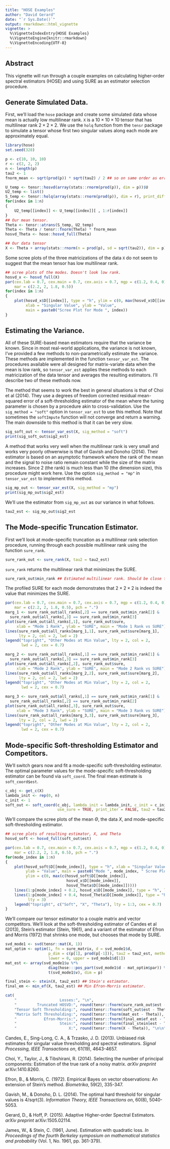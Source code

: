 ```yaml
---
title: "HOSE Examples"
author: "David Gerard"
date: "`r Sys.Date()`"
output: rmarkdown::html_vignette
vignette: >
  %\VignetteIndexEntry{HOSE Examples}
  %\VignetteEngine{knitr::rmarkdown}
  %\VignetteEncoding{UTF-8}
---
```


## Abstract
This vignette will run through a couple examples on calculating higher-order spectral estimators (HOSE)
and using SURE as an estimator selection procedure.

## Generate Simulated Data.
First, we'll load the `hose` package and create some simulated data whose mean is actually low multilinear rank. `X` is a $10 \times 10 \times 10$ tensor that has multilinear rank $2 \times 2 \times 2$. We use the `holq` function from the `tensr` package to simulate a tensor whose first two singular values along each mode are approximately equal.
```r
library(hose)
set.seed(328)

p <- c(10, 10, 10)
r <- c(2, 2, 2)
n <- length(p)
tau2 <- 1
fnorm_mean <- sqrt(prod(p)) * sqrt(tau2) / 2 ## so on same order as error

U_temp <- tensr::hosvd(array(stats::rnorm(prod(p)), dim = p))$U
U2_temp <- list()
S_temp <- tensr::holq(array(stats::rnorm(prod(p)), dim = r), print_diff = FALSE)$Z
for(index in 1:n)
{
    U2_temp[[index]] <- U_temp[[index]][ , 1:r[index]]
}
## Our mean tensor.
Theta <- tensr::atrans(S_temp, U2_temp)
Theta <- Theta / tensr::fnorm(Theta) * fnorm_mean
hosvd_Theta <- hose::hosvd_full(Theta)

## Our data tensor
X <- Theta + array(stats::rnorm(n = prod(p), sd = sqrt(tau2)), dim = p)
```

Some scree plots of the three matricizations of the data `X` do not seem to suggest that the mean tensor has low multilinear rank.
```r
## scree plots of the modes. Doesn't look low rank.
hosvd_x <- hosvd_full(X)
par(cex.lab = 0.7, cex.main = 0.7, cex.axis = 0.7, mgp = c(1.2, 0.4, 0),
    mar = c(2.2, 2, 1.8, 0.5))
for(index in 1:n)
{
    plot(hosvd_x$D[[index]], type = "h", ylim = c(0, max(hosvd_x$D[[index]])),
         xlab = "Singular Value", ylab = "Value",
         main = paste0("Scree Plot for Mode ", index))
}
```

## Estimating the Variance.
All of these SURE-based mean estimators require that the variance be known. Since in most real-world applications, the variance is not known, I've provided a few methods to non-parametrically estimate the variance. These methods are implemented in the function `tensor_var_est`. The procedures available were all designed for matrix-variate data when the mean is low rank, so `tensor_var_est` applies these methods to each matricization of the data tensor and averages the resulting estimators. I'll describe two of these methods now.

The method that seems to work the best in general situations is that of Choi et al (2014). They use a degrees of freedom corrected residual mean-squared error of a soft-thresholding estimator of the mean where the tuning parameter is chosen by a procedure akin to cross-validation. Use the `sig_method = "soft"` option in `tensor_var_est` to use this method. Note that sometimes the `softImpute` function will not converge and return a warning. The main downside to this method is that it can be very slow.
```r
sig_soft_out <- tensor_var_est(X, sig_method = "soft")
print(sig_soft_out$sig2_est)
```

A method that works very well when the multilinear rank is very small and works very poorly othwerwise is that of Gavish and Donoho (2014). Their estimator is based on an asymptotic framework where the rank of the mean and the signal to noise ratio remain constant while the size of the matrix increases. Since 2 (the rank) is much less than 10 (the dimension size), this procedure might work here. Use the option `sig_method = "mp"` in `tensor_var_est` to implement this method.
```r
sig_mp_out <- tensor_var_est(X, sig_method = "mp")
print(sig_mp_out$sig2_est)
```

We'll use the estimator from `sig_mp_out` as our variance in what follows.
```r
tau2_est <- sig_mp_out$sig2_est
```

## The Mode-specific Truncation Estimator.

First we'll look at mode-specific truncation as a multilinear rank selection procedure, running through each possible multilinear rank using the function `sure_rank`.
```r
sure_rank_out <- sure_rank(X, tau2 = tau2_est)
```

`sure_rank` returns the multilinear rank that minimizes the SURE.
```r
sure_rank_out$min_rank ## Estimated multilinear rank. Should be close to (2, 2, 2).
```

The profiled SURE for each mode demonstrates that $2 \times 2 \times 2$ is indeed the value that minimizes the SURE.
```r
par(cex.lab = 0.7, cex.main = 0.7, cex.axis = 0.7, mgp = c(1.2, 0.4, 0),
    mar = c(2.2, 2, 1.8, 0.5), pch = ".")
marg_1 <- sure_rank_out$all_ranks[,2] == sure_rank_out$min_rank[2] &
  sure_rank_out$all_ranks[,3] == sure_rank_out$min_rank[3]
plot(sure_rank_out$all_ranks[,1], sure_rank_out$sure,
     xlab = "Mode 1 Rank", ylab = "SURE", main = "Mode 1 Rank vs SURE")
lines(sure_rank_out$all_ranks[marg_1,1], sure_rank_out$sure[marg_1],
      lty = 2, col = 2, lwd = 2)
legend("topright", "Other Modes at Min Value", lty = 2, col = 2,
       lwd = 2, cex = 0.7)

marg_2 <- sure_rank_out$all_ranks[,1] == sure_rank_out$min_rank[1] &
  sure_rank_out$all_ranks[,3] == sure_rank_out$min_rank[3]
plot(sure_rank_out$all_ranks[,2], sure_rank_out$sure,
     xlab = "Mode 2 Rank", ylab = "SURE", main = "Mode 2 Rank vs SURE")
lines(sure_rank_out$all_ranks[marg_2,2], sure_rank_out$sure[marg_2],
      lty = 2, col = 2, lwd = 2)
legend("topright", "Other Modes at Min Value", lty = 2, col = 2,
       lwd = 2, cex = 0.7)

marg_3 <- sure_rank_out$all_ranks[,1] == sure_rank_out$min_rank[1] &
  sure_rank_out$all_ranks[,2] == sure_rank_out$min_rank[2]
plot(sure_rank_out$all_ranks[,3], sure_rank_out$sure,
     xlab = "Mode 3 Rank", ylab = "SURE", main = "Mode 3 Rank vs SURE")
lines(sure_rank_out$all_ranks[marg_3,3], sure_rank_out$sure[marg_3],
      lty = 2, col = 2, lwd = 2)
legend("topright", "Other Modes at Min Value", lty = 2, col = 2,
       lwd = 2, cex = 0.7)
```

## Mode-specific Soft-thresholding Estimator and Competitors.
We'll switch gears now and fit a mode-specific soft-thresholding estimator. The optimal parameter values for the mode-specific soft-thresholding estimator can be found via `soft_coord`. The final mean estimate is `soft_coord$est`.
```r
c_obj <- get_c(X)
lambda_init <- rep(0, n)
c_init <- 1
soft_out <- soft_coord(c_obj, lambda_init = lambda_init, c_init = c_init,
                       use_sure = TRUE, print_iter = FALSE, tau2 = tau2_est, itermax = 20)
```

We'll compare the scree plots of the mean $\Theta$, the data $X$, and mode-specific soft-thresholding estimator.
```r
## scree plots of resulting estimator, X, and Theta
hosvd_soft <- hosvd_full(soft_out$est)

par(cex.lab = 0.7, cex.main = 0.7, cex.axis = 0.7, mgp = c(1.2, 0.4, 0),
    mar = c(2.2, 2, 1.8, 0.5), pch = ".")
for(mode_index in 1:n)
{
    plot(hosvd_soft$D[[mode_index]], type = "h", xlab = "Singular Value",
         ylab = "Value", main = paste0("Mode ", mode_index, " Scree Plot"),
         ylim = c(0, max(c(hosvd_soft$D[[mode_index]],
                           hosvd_x$D[[mode_index]],
                           hosvd_Theta$D[[mode_index]]))))
    lines(1:p[mode_index] + 0.2, hosvd_x$D[[mode_index]], type = "h", lty = 2)
    lines(1:p[mode_index] + 0.4, hosvd_Theta$D[[mode_index]], type = "h",
          lty = 3)
    legend("topright", c("Soft", "X", "Theta"), lty = 1:3, cex = 0.7)
}
```

We'll compare our tensor estimator to a couple matrix and vector competitors. We'll look at the soft-thresholding estimator of Candes et al (2013), Stein's estimator (Stein, 1961), and a variant of the estimator of Efron and Morris (1972) that shrinks one mode, but chooses that mode by SURE.
```r
svd_mode1 <- svd(tensr::mat(X, 1))
mat_optim <- optim(1, fn = sure_matrix, d = svd_mode1$d,
                   p_dim = c(p[1], prod(p[-1])), tau2 = tau2_est, method = "Brent",
                   lower = 0, upper = svd_mode1$d[1])
mat_est <- array(svd_mode1$u %*%
                   diag(hose:::pos_part(svd_mode1$d - mat_optim$par)) %*%
                   t(svd_mode1$v), dim = p)

final_stein <- stein(X, tau2_est) ## Stein's estimator.
final_em <- min_ef(X, tau2_est) ## Min Efron-Morris estimator.
```

```r
cat(
    "                   Losses:", "\n",
    "         Truncated HOSVD:", round(tensr::fnorm(sure_rank_out$est - Theta)), "\n",
    "Tensor Soft Thresholding:", round(tensr::fnorm(soft_out$est - Theta)), "\n",
    "Matrix Soft Thresholding:", round(tensr::fnorm(mat_est - Theta)), "\n",
    "            Efron-Morris:", round(tensr::fnorm(final_em$ef_est - Theta)), "\n",
    "                   Stein:", round(tensr::fnorm(final_stein$est - Theta)), "\n",
    "                       X:", round(tensr::fnorm(X - Theta)), "\n\n")
```


Candes, E., Sing-Long, C. A., & Trzasko, J. D. (2013). Unbiased risk estimates for singular value thresholding and spectral estimators. *Signal Processing, IEEE Transactions on*, 61(19), 4643-4657.

Choi, Y., Taylor, J., & Tibshirani, R. (2014). Selecting the number of principal components: Estimation of the true rank of a noisy matrix. *arXiv preprint* arXiv:1410.8260.

Efron, B., & Morris, C. (1972). Empirical Bayes on vector observations: An extension of Stein's method. *Biometrika*, 59(2), 335-347.

Gavish, M., & Donoho, D. L. (2014). The optimal hard threshold for singular values is 4/sqrt(3). *Information Theory, IEEE Transactions on*, 60(8), 5040-5053.

Gerard, D., & Hoff, P. (2015). Adaptive Higher-order Spectral Estimators. *arXiv preprint* arXiv:1505.02114.

James, W., & Stein, C. (1961, June). Estimation with quadratic loss. *In Proceedings of the fourth Berkeley symposium on mathematical statistics and probability* (Vol. 1, No. 1961, pp. 361-379).
